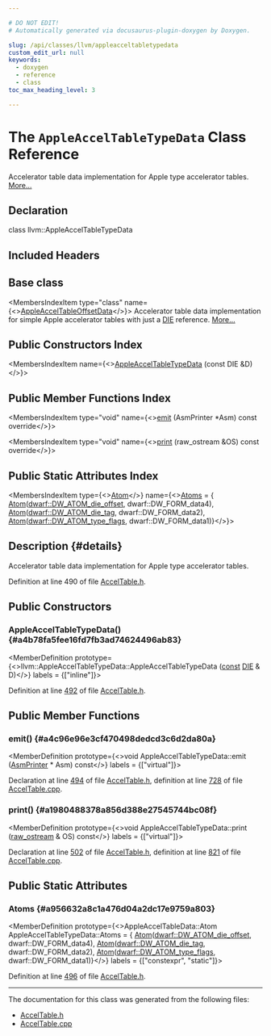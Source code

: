 ```yaml
---

# DO NOT EDIT!
# Automatically generated via docusaurus-plugin-doxygen by Doxygen.

slug: /api/classes/llvm/appleacceltabletypedata
custom_edit_url: null
keywords:
  - doxygen
  - reference
  - class
toc_max_heading_level: 3

---
```





# The `AppleAccelTableTypeData` Class Reference

<DoxygenPage pluginConfig={pluginConfig}>

Accelerator table data implementation for Apple type accelerator tables. <a href="#details">More...</a>

## Declaration

<CodeBlock>class llvm::AppleAccelTableTypeData</CodeBlock>

## Included Headers

<IncludesList>
<IncludesListItem
  filePath="llvm/CodeGen/AccelTable.h"
  permalink="/docs/api/files/include/include/llvm/include/llvm/codegen/acceltable-h"
  isLocal="true" />
</IncludesList>

## Base class

<MembersIndex>

<MembersIndexItem
  type="class"
  name={<><a href="/docs/api/classes/llvm/appleacceltableoffsetdata">AppleAccelTableOffsetData</a></>}>
Accelerator table data implementation for simple Apple accelerator tables with just a <a href="/docs/api/classes/llvm/die">DIE</a> reference. <a href="/docs/api/classes/llvm/appleacceltableoffsetdata/#details">More...</a>
</MembersIndexItem>

</MembersIndex>

## Public Constructors Index

<MembersIndex>

<MembersIndexItem
  name={<><a href="#a4b78fa5fee16fd7fb3ad74624496ab83">AppleAccelTableTypeData</a> (const DIE &amp;D)</>}>
</MembersIndexItem>

</MembersIndex>

## Public Member Functions Index

<MembersIndex>

<MembersIndexItem
  type="void"
  name={<><a href="#a4c96e96e3cf470498dedcd3c6d2da80a">emit</a> (AsmPrinter &#42;Asm) const override</>}>
</MembersIndexItem>

<MembersIndexItem
  type="void"
  name={<><a href="#a1980488378a856d388e27545744bc08f">print</a> (raw&#95;ostream &amp;OS) const override</>}>
</MembersIndexItem>

</MembersIndex>

## Public Static Attributes Index

<MembersIndex>

<MembersIndexItem
  type={<><a href="/docs/api/structs/llvm/appleacceltabledata/atom">Atom</a></>}
  name={<><a href="#a956632a8c1a476d04a2dc17e9759a803">Atoms</a> = &#123;
      <a href="/docs/api/structs/llvm/appleacceltabledata/atom">Atom</a>(<a href="/docs/api/namespaces/llvm/dwarf/#addd759aec534bc0671ea60c8e9779e5da729ef8a54240d5ae532c7261914cae96">dwarf::DW&#95;ATOM&#95;die&#95;offset</a>, dwarf::DW&#95;FORM&#95;data4),
      <a href="/docs/api/structs/llvm/appleacceltabledata/atom">Atom</a>(<a href="/docs/api/namespaces/llvm/dwarf/#addd759aec534bc0671ea60c8e9779e5da297d590afe629760c5523b1a3e907941">dwarf::DW&#95;ATOM&#95;die&#95;tag</a>, dwarf::DW&#95;FORM&#95;data2),
      <a href="/docs/api/structs/llvm/appleacceltabledata/atom">Atom</a>(<a href="/docs/api/namespaces/llvm/dwarf/#addd759aec534bc0671ea60c8e9779e5da004bb656ad7f6bb23d888a35111de0a8">dwarf::DW&#95;ATOM&#95;type&#95;flags</a>, dwarf::DW&#95;FORM&#95;data1)&#125;</>}>
</MembersIndexItem>

</MembersIndex>

## Description {#details}

Accelerator table data implementation for Apple type accelerator tables.

Definition at line 490 of file <a href="/docs/api/files/include/include/llvm/include/llvm/codegen/acceltable-h">AccelTable.h</a>.

<SectionDefinition>

## Public Constructors

### AppleAccelTableTypeData() {#a4b78fa5fee16fd7fb3ad74624496ab83}

<MemberDefinition
  prototype={<>llvm::AppleAccelTableTypeData::AppleAccelTableTypeData (<a href="/docs/api/files/lib/lib/target/lib/target/aarch64/aarch64promoteconstant-cpp/#a90f8350fecae261c25be85d38b451bff">const</a> <a href="/docs/api/classes/llvm/die">DIE</a> &amp; D)</>}
  labels = {["inline"]}>

Definition at line <a href="/docs/api/files/include/include/llvm/include/llvm/codegen/acceltable-h/#l00492">492</a> of file <a href="/docs/api/files/include/include/llvm/include/llvm/codegen/acceltable-h">AccelTable.h</a>.
</MemberDefinition>

</SectionDefinition>

<SectionDefinition>

## Public Member Functions

### emit() {#a4c96e96e3cf470498dedcd3c6d2da80a}

<MemberDefinition
  prototype={<>void AppleAccelTableTypeData::emit (<a href="/docs/api/classes/llvm/asmprinter">AsmPrinter</a> &#42; Asm) const</>}
  labels = {["virtual"]}>

Declaration at line <a href="/docs/api/files/include/include/llvm/include/llvm/codegen/acceltable-h/#l00494">494</a> of file <a href="/docs/api/files/include/include/llvm/include/llvm/codegen/acceltable-h">AccelTable.h</a>, definition at line <a href="/docs/api/files/lib/lib/codegen/lib/codegen/asmprinter/acceltable-cpp/#l00728">728</a> of file <a href="/docs/api/files/lib/lib/codegen/lib/codegen/asmprinter/acceltable-cpp">AccelTable.cpp</a>.
</MemberDefinition>

### print() {#a1980488378a856d388e27545744bc08f}

<MemberDefinition
  prototype={<>void AppleAccelTableTypeData::print (<a href="/docs/api/classes/llvm/raw-ostream">raw&#95;ostream</a> &amp; OS) const</>}
  labels = {["virtual"]}>

Declaration at line <a href="/docs/api/files/include/include/llvm/include/llvm/codegen/acceltable-h/#l00502">502</a> of file <a href="/docs/api/files/include/include/llvm/include/llvm/codegen/acceltable-h">AccelTable.h</a>, definition at line <a href="/docs/api/files/lib/lib/codegen/lib/codegen/asmprinter/acceltable-cpp/#l00821">821</a> of file <a href="/docs/api/files/lib/lib/codegen/lib/codegen/asmprinter/acceltable-cpp">AccelTable.cpp</a>.
</MemberDefinition>

</SectionDefinition>

<SectionDefinition>

## Public Static Attributes

### Atoms {#a956632a8c1a476d04a2dc17e9759a803}

<MemberDefinition
  prototype={<>AppleAccelTableData::Atom AppleAccelTableTypeData::Atoms = &#123;
      <a href="/docs/api/structs/llvm/appleacceltabledata/atom">Atom</a>(<a href="/docs/api/namespaces/llvm/dwarf/#addd759aec534bc0671ea60c8e9779e5da729ef8a54240d5ae532c7261914cae96">dwarf::DW&#95;ATOM&#95;die&#95;offset</a>, dwarf::DW&#95;FORM&#95;data4),
      <a href="/docs/api/structs/llvm/appleacceltabledata/atom">Atom</a>(<a href="/docs/api/namespaces/llvm/dwarf/#addd759aec534bc0671ea60c8e9779e5da297d590afe629760c5523b1a3e907941">dwarf::DW&#95;ATOM&#95;die&#95;tag</a>, dwarf::DW&#95;FORM&#95;data2),
      <a href="/docs/api/structs/llvm/appleacceltabledata/atom">Atom</a>(<a href="/docs/api/namespaces/llvm/dwarf/#addd759aec534bc0671ea60c8e9779e5da004bb656ad7f6bb23d888a35111de0a8">dwarf::DW&#95;ATOM&#95;type&#95;flags</a>, dwarf::DW&#95;FORM&#95;data1)&#125;</>}
  labels = {["constexpr", "static"]}>

Definition at line <a href="/docs/api/files/include/include/llvm/include/llvm/codegen/acceltable-h/#l00496">496</a> of file <a href="/docs/api/files/include/include/llvm/include/llvm/codegen/acceltable-h">AccelTable.h</a>.
</MemberDefinition>

</SectionDefinition>

<hr/>

The documentation for this class was generated from the following files:

<ul>
<li><a href="/docs/api/files/include/include/llvm/include/llvm/codegen/acceltable-h">AccelTable.h</a></li>
<li><a href="/docs/api/files/lib/lib/codegen/lib/codegen/asmprinter/acceltable-cpp">AccelTable.cpp</a></li>
</ul>

</DoxygenPage>
